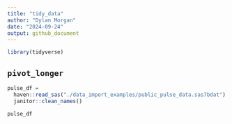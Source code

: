 ```yaml
---
title: "tidy_data"
author: "Dylan Morgan"
date: "2024-09-24"
output: github_document
---
```


```r
library(tidyverse)
```

## `pivot_longer`
```r
pulse_df = 
  haven::read_sas("./data_import_examples/public_pulse_data.sas7bdat") |>
  janitor::clean_names()

pulse_df
```

